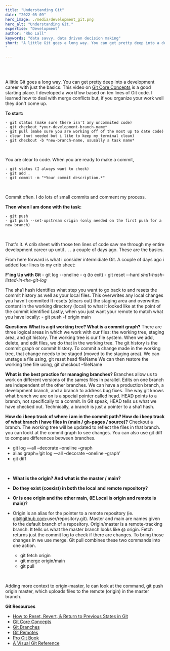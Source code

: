 ```yaml
---
title: "Understanding Git"
date: "2022-05-09"
hero_image: ./media/development_git.png
hero_alt: "Understanding Git."
expertise: "Development"
author: "Rho Lall"
keywords: "data savvy, data driven decision making"
short: "A little Git goes a long way. You can get pretty deep into a development career with just . . . 
"

---
```

<br/>
<br/>

A little Git goes a long way. You can get pretty deep into a development career with just the basics. This video on [Git Core Concepts](https://www.youtube.com/watch?v=uR6G2v_WsRA) is a good starting place.
I developed a workflow based on ten lines of Git code. I learned how to deal with merge conflicts but, if you organize your work well they don't come up.
<br/>

**To start:**

    - git status (make sure there isn't any uncommited code)
    - git checkout *your-development-branch-name*
    - git pull (make sure you are working off of the most up to date code)
    - clear (not needed but i like to keep my terminal clean)
    - git checkout -b *new-branch-name, ususally a task name*
<br/>

You are clear to code. When you are ready to make a commit,

    - git status (I always want to check)
    - git add .
    - git commit -m "*Your commit description.*"
<br/>

Commit often. I do lots of small commits and comment my process.
<br/>

**Then when I am done with the task:**

    - git push
    - git push --set-upstream origin (only needed on the first push for a new branch)
<br/>

 That's it. A crib sheet with those ten lines of code saw me through my entire development career up until . . . a couple of days ago. These are the basics. 
 <br/>

 From here forward is what i consider intermidiate Git. A couple of days ago i added four lines to my crib sheet:
 <br/>

 **F'ing Up with Git**
    - git log --oneline
    - q (to exit)
    - git reset --hard _sha1-hash-listed-in-the-git-log_
<br/>

The sha1 hash identifies what step you want to go back to and resets the commit history as well as your local files.
This overwrites any local changes you havn't commited
It resets (clears out) the staging area and overwrites content in the working directory (local) to what it looked like at the point of the commit identified
Lastly, when you just want your remote to match what you have locally:
    - git push -f origin main
<br/>

**Questions**
**What is a git working tree? What is a commit graph?**
There are three logical areas in which we work with our files: the working tree, staging area, and git history. The working tree is our file system. When we add, delete, and edit files, we do that in the working tree. The git history is the commit graph or commit history. To commit a change made in the working tree, that change needs to be staged (moved to the staging area).
We can unstage a file using,  git reset head fileName
We can then restore the working tree file using, git checkout –fileName
<br/>

**What is the best practice for managing branches?**
Branches allow us to work on different versions of the sames files in parallel. Edits on one branch are independent of the other branches. We can have a production branch, a development branch, and a branch to address bug fixes.
The way git knows what branch we are on is a special pointer called head. HEAD points to a branch, not specifically to a commit. In Git speak, HEAD tells us what we have checked out.
Technically, a branch is just a pointer to a sha1 hash.
<br/>

**How do i keep track of where i am in the commit path? How do i keep track of what branch i have files in (main / gh-pages / source)?**
Checkout a branch. The working tree will be updated to reflect the files in that branch. you can lookt at the commit graph to see changes. 
You can also use git diff to compare differences between branches. 

- git log —all –decorate –oneline –graph 
- alias graph=’git log —all –decorate –oneline –graph’
- git diff

<br/>

- **What is the origin? And what is the master / main?**
- **Do they exist (coexist) in both the local and remote repository?**
- **Or is one origin and the other main, (IE Local is origin and remote is main)?**

- Origin is an alias for the pointer to a remote repository (ie. git@github.com:user/repository.git). Master and main are names given to the default branch of a repository.
Origin/master is a remote-tracking branch.  It tells us what the master branch looks like @ origin. Fetch returns just the commit log to check if there are changes. To bring those changes in we use merge. Git pull combines these two commands into one action.

    - git fetch origin
    - git merge origin/main
    - git pull
<br/>

Adding more context to origin-master, le can look at the command, git push origin master, which uploads files to the remote (origin) in the master branch. 
<br/>



**Git Resources**
- [How to Reset, Revert, & Return to Previous States in Git](https://opensource.com/article/18/6/git-reset-revert-rebase-commands)
- [Git Core Concepts](https://www.youtube.com/watch?v=uR6G2v_WsRA)
- [Git Branches](https://www.youtube.com/watch?v=FyAAIHHClqI)  
- [Git Remotes](https://www.youtube.com/watch?v=Gg4bLk8cGNo)
- [Pro Git Book](https://git-scm.com/book/en/v2)
- [A Visual Git Reference](https://marklodato.github.io/visual-git-guide/index-en.html)